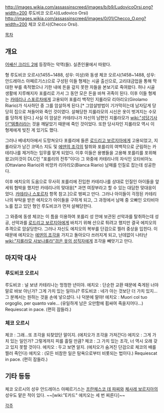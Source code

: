 http://images.wikia.com/assassinscreed/images/b/b9/LudovicoOrsi.png?width=200
루도비코 오르시(Ludovico Orsi)
http://images.wikia.com/assassinscreed/images/0/01/Checco_O.png?width=200
체코 오르시(Checco Orsi).

[[목차]]

== 개요 ==
[[어쌔신 크리드 2]]에 등장하는 악역(들). 실존인물에서 따왔다.

형 루도비코 오르시(1455~1488, 성우: 미상)와 동생 체코 오르시(1458~1488, 성우: 안드레아스 아페르기스)으로 구성된 이들 형제는 시골 출신으로, 고리대금업을 통해 막대한 부를 축적했으나 기한 내에 돈을 갚지 못한 자들을 본보기로 죽여왔다. 허나 시골 생활에 지루해지자 포를리로 가서 그 동안 모은 돈을 바쳐 귀족이 된다. 이후 이들 형제는 [[카테리나 스포르차]]에게 고용되어 포를리 백작인 지롤라모 리아리오(Girolamo Riario)가 식사하던 중 그를 암살하게 된다.[* 그암살방법이 기가막히는데 남자답게 당당히 집으로 쳐들어와 죽인 것이였다. 살해당한 지룰라모의 시신은 옷이 벗겨지는 수모를 당하게 된다.] 사실 이 암살은 카테리나가 자신의 남편인 지롤라모가 [[wiki:"성당기사단"템플러]]라는 것을 깨달았기 때문에 죽인 것이었다. 또한 당사자인 지롤라모 역시 이 형제에게 빚진 게 있기도 했다.

그러나 베네치아에서 도망쳐오다 포를리에 들른 [[로드리고 보르지아]]에게 고용되었고, 지롤라모가 남긴 코덱스 지도 및 [[에덴의 조각]]의 탈취와 포를리의 여백작으로 군림하는 카테리나를 제거하는 임무를 맡게 되었다. 이후 이들은 용병들을 고용해 포를리를 포위해왔고(이것이 DLC인 "포를리의 전투"이다) 그 와중에 카테리나의 자식인 오타비아노(Ottaviano Riario)와 비앙카 리아리오(Bianca Riario) 남매를 인질로 잡는데 성공한다. 

이후 에치오의 도움으로 무사히 포를리에 진입한 카테리나를 상대로 인질인 아이들을 앞세워 협박을 했지만 카테리나의 맞대응[* 과연 여장부라고 할 수 있는 대담한 맞대응이었다. [[카테리나 스포르차]] 항목 참고.]으로 벙찌고 만다. 그러나 아이들이 걱정된 카테리나의 부탁을 받은 에치오가 아이들을 구하게 되고, 그 과정에서 남매 중 오빠인 오타비아노를 잡고 있던 형인 루도비코가 먼저 살해당한다.

그 와중에 동생 체코는 이 틈을 이용하여 포를리 성 안에 보관된 선악과를 탈취하는데 성공, 선악과를 [[로드리고 보르지아]]에게 바치기 위해 산으로 튀려고 했지만 결국 에치오의 추격으로 암살당한다. 그러나 자신도 에치오의 복부를 단검으로 찔러 중상을 입힌다. 이 때문에 에치오는 [[에덴의 조각]]을 가지고 돌아오다 쓰러지게 되고, 난데없이 나타난 [[wiki:"지롤라모 사보나롤라"검은 옷의 성직자]]에게 조각을 빼앗기고 만다.
== 마지막 대사 ==
=== 루도비코 오르시 ===
루도비코 : 널 보낸 카테리나는 멍청한 년이야.
에치오 : 단순한 교환 때문에 죽게된 너야말로 바보 아닌가? 그게 가치 있는 일이냐?
루도비코 : 네가 아는 것보단 더 가치 있지...그 분께서는 원하는 것을 손에 넣으셨다. 나 덕분에 말야!
에치오 : Muori col tuo orgoglio, per quanto vale... (유일하게 남은 오만함에 휩싸여 죽을지어다...) Requiescat in pace. (편히 잠들라.) 
=== 체코 오르시 ===
체코 : 그래...또 조각을 되찾았단 말이지.
(에치오가 조각을 가져간다)
에치오 : 그게 가치 있는 일인가? 그렇게까지 피를 흘릴 만큼?
체코 : 그 가치 있는 조각, 너 역시 오래 갖고 있지 못할 것이다.
에치오 : 두고 보면 알지.
(에치오가 숨겨진 단검으로 체코의 배를 찔러 죽인다)
에치오 : (모든 비참한 일은 탐욕으로부터 비롯되는 법이다.) Requiescat in pace. (편히 잠들라.)

== 기타 등등 ==
체코 오르시의 성우 안드레아스 아페르기스는 [[프란체스코 데 파찌]]와 [[체사레 보르지아]]의 성우도 맡은 적이 있다. ~~[wiki:"E카드" 에치오는 세 번 찌른다]~~

[[각주]]
